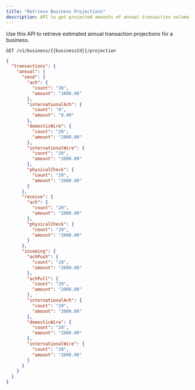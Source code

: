 ```yaml
---
title: "Retrieve Business Projections"
description: API to get projected amounts of annual transaction volume in each of the payment form factors
---
```

Use this API to retrieve estimated annual transaction projections for a business.

```url ENDPOINT
GET /v1/business/{{businessId}}/projection
```

```json RESPONSE
{
  "transactions": {
    "annual": {
      "send": {
        "ach": {
          "count": "30",
          "amount": "1000.00"
        },
        "internationalAch": {
          "count": "0",
          "amount": "0.00"
        },
        "domesticWire": {
          "count": "20",
          "amount": "2000.00"
        },
        "internationalWire": {
          "count": "20",
          "amount": "2000.00"
        },
        "physicalCheck": {
          "count": "20",
          "amount": "2000.00"
        }
      },
      "receive": {
        "ach": {
          "count": "20",
          "amount": "2000.00"
        },
        "physicalCheck": {
          "count": "20",
          "amount": "2000.00"
        }
      },
      "incoming": {
        "achPush": {
          "count": "20",
          "amount": "2000.00"
        },
        "achPull": {
          "count": "20",
          "amount": "2000.00"
        },
        "internationalAch": {
          "count": "20",
          "amount": "2000.00"
        },
        "domesticWire": {
          "count": "20",
          "amount": "2000.00"
        },
        "internationalWire": {
          "count": "20",
          "amount": "2000.00"
        }
      }
    }
  }
}
```
